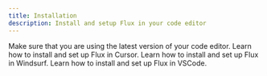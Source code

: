 ```yaml
---
title: Installation
description: Install and setup Flux in your code editor
---
```

<Callout title="Please note">
  Make sure that you are using the latest version of your code editor. 
</Callout>
<Cards>
  <Card href="/docs/installation/cursor" title="Cursor">
    Learn how to install and set up Flux in Cursor.
  </Card>
  <Card href="/docs/installation/windsurf" title="Windsurf">
    Learn how to install and set up Flux in Windsurf.
  </Card>
  <Card href="/docs/installation/windsurf" title="VSCode">
    Learn how to install and set up Flux in VSCode.
  </Card>
</Cards>